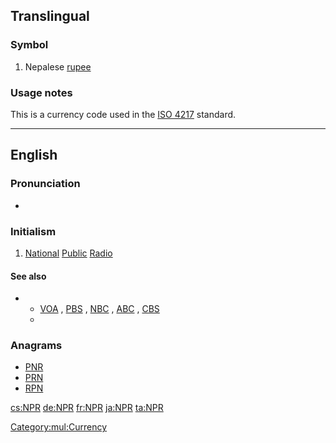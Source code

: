 ==Translingual==
{{wikipedia}}

===Symbol===
{{head|mul|symbol}}

# Nepalese [[rupee]]

===Usage notes===
This is a currency code used in the [[w:ISO 4217|ISO 4217]] standard.

[[Category:mul:Currency]]

----

==English==

===Pronunciation===
* {{rhymes|ɑː(ɹ)|lang=en}}

===Initialism===
{{rfc-header|Initialism}}
{{head|en|initialism}}

# {{label|en|US|radio}} [[national|National]] [[public|Public]] [[radio|Radio]]

====See also====
* {{sense|National Public Radio}}
** [[VOA]] , [[PBS]] , [[NBC]] , [[ABC]] , [[CBS]]
** {{projectlink|wikipedia|National Public Radio}}

===Anagrams===
* [[PNR#English|PNR]]
* [[PRN#English|PRN]]
* [[RPN#English|RPN]]

[[cs:NPR]]
[[de:NPR]]
[[fr:NPR]]
[[ja:NPR]]
[[ta:NPR]]